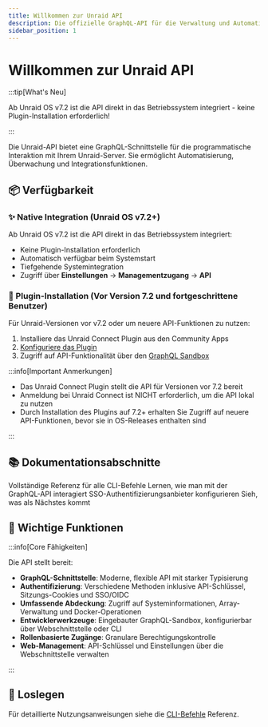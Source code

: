 ```yaml
---
title: Willkommen zur Unraid API
description: Die offizielle GraphQL-API für die Verwaltung und Automatisierung des Unraid-Servers
sidebar_position: 1
---
```



# Willkommen zur Unraid API

:::tip[What's Neu]

Ab Unraid OS v7.2 ist die API direkt in das Betriebssystem integriert - keine Plugin-Installation erforderlich!

:::

Die Unraid-API bietet eine GraphQL-Schnittstelle für die programmatische Interaktion mit Ihrem Unraid-Server. Sie ermöglicht Automatisierung, Überwachung und Integrationsfunktionen.

## 📦 Verfügbarkeit

### ✨ Native Integration (Unraid OS v7.2+)

Ab Unraid OS v7.2 ist die API direkt in das Betriebssystem integriert:

- Keine Plugin-Installation erforderlich
- Automatisch verfügbar beim Systemstart
- Tiefgehende Systemintegration
- Zugriff über **Einstellungen** → **Managementzugang** → **API**

### 🔌 Plugin-Installation (Vor Version 7.2 und fortgeschrittene Benutzer)

Für Unraid-Versionen vor v7.2 oder um neuere API-Funktionen zu nutzen:

1. Installiere das Unraid Connect Plugin aus den Community Apps
2. [Konfiguriere das Plugin](./how-to-use-the-api.mdx#enabling-the-graphql-sandbox)
3. Zugriff auf API-Funktionalität über den [GraphQL Sandbox](./how-to-use-the-api.mdx)

:::info[Important Anmerkungen]

- Das Unraid Connect Plugin stellt die API für Versionen vor 7.2 bereit
- Anmeldung bei Unraid Connect ist NICHT erforderlich, um die API lokal zu nutzen
- Durch Installation des Plugins auf 7.2+ erhalten Sie Zugriff auf neuere API-Funktionen, bevor sie in OS-Releases enthalten sind

:::

## 📚 Dokumentationsabschnitte

<div style={{display: 'grid', gridTemplateColumns: 'repeat(auto-fit, minmax(250px, 1fr))', gap: '1rem'}}>
  <Card title="CLI-Befehle" icon="Terminal" href="./cli">
    Vollständige Referenz für alle CLI-Befehle
  </Card>

  <Card title="Verwendung der API" icon="code" href="./how-to-use-the-api">
    Lernen, wie man mit der GraphQL-API interagiert
  </Card>

  <Card title="OIDC-Einrichtung" icon="Schild" href="./oIDC-Anbieter-Einrichtung">
    SSO-Authentifizierungsanbieter konfigurieren
  </Card>

  <Card title="Künftige Funktionen" icon="Rakete" href="./künftige Funktionen">
    Sieh, was als Nächstes kommt
  </Card>
</div>

## 🌟 Wichtige Funktionen

:::info[Core Fähigkeiten]

Die API stellt bereit:

- **GraphQL-Schnittstelle**: Moderne, flexible API mit starker Typisierung
- **Authentifizierung**: Verschiedene Methoden inklusive API-Schlüssel, Sitzungs-Cookies und SSO/OIDC
- **Umfassende Abdeckung**: Zugriff auf Systeminformationen, Array-Verwaltung und Docker-Operationen
- **Entwicklerwerkzeuge**: Eingebauter GraphQL-Sandbox, konfigurierbar über Webschnittstelle oder CLI
- **Rollenbasierte Zugänge**: Granulare Berechtigungskontrolle
- **Web-Management**: API-Schlüssel und Einstellungen über die Webschnittstelle verwalten

:::

## 🚀 Loslegen

<Tabs>
  <TabItem value="v72" label="Unraid OS v7.2+" default>
    <GetStartedV72 />
  </TabItem>

  <TabItem value="älter" label="Vorabversionen">
    <GetStartedPre72 />
  </TabItem>
</Tabs>

Für detaillierte Nutzungsanweisungen siehe die [CLI-Befehle](./cli) Referenz.
